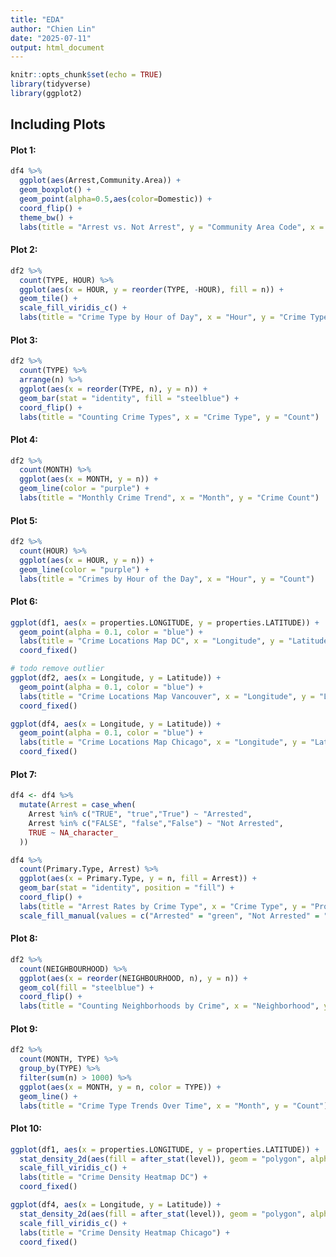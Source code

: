 ---
title: "EDA"
author: "Chien Lin"
date: "2025-07-11"
output: html_document
---

```{r setup, include=FALSE}
knitr::opts_chunk$set(echo = TRUE)
library(tidyverse)
library(ggplot2)
```

## Including Plots

#### Plot 1:

```{r, echo=FALSE}
df4 %>% 
  ggplot(aes(Arrest,Community.Area)) +
  geom_boxplot() + 
  geom_point(alpha=0.5,aes(color=Domestic)) +
  coord_flip() +
  theme_bw() +
  labs(title = "Arrest vs. Not Arrest", y = "Community Area Code", x = "Arrest Status")
```

#### Plot 2:

```{r, echo=FALSE}

df2 %>%
  count(TYPE, HOUR) %>%
  ggplot(aes(x = HOUR, y = reorder(TYPE, -HOUR), fill = n)) +
  geom_tile() +
  scale_fill_viridis_c() +
  labs(title = "Crime Type by Hour of Day", x = "Hour", y = "Crime Type")

```

#### Plot 3:

```{r, echo=FALSE}

df2 %>%
  count(TYPE) %>%
  arrange(n) %>%
  ggplot(aes(x = reorder(TYPE, n), y = n)) +
  geom_bar(stat = "identity", fill = "steelblue") +
  coord_flip() +
  labs(title = "Counting Crime Types", x = "Crime Type", y = "Count")

```

#### Plot 4:

```{r, echo=FALSE}

df2 %>%
  count(MONTH) %>%
  ggplot(aes(x = MONTH, y = n)) +
  geom_line(color = "purple") +
  labs(title = "Monthly Crime Trend", x = "Month", y = "Crime Count")

```

#### Plot 5:

```{r, echo=FALSE}

df2 %>%
  count(HOUR) %>%
  ggplot(aes(x = HOUR, y = n)) +
  geom_line(color = "purple") +
  labs(title = "Crimes by Hour of the Day", x = "Hour", y = "Count")


```

#### Plot 6:

```{r, echo=FALSE}

ggplot(df1, aes(x = properties.LONGITUDE, y = properties.LATITUDE)) +
  geom_point(alpha = 0.1, color = "blue") +
  labs(title = "Crime Locations Map DC", x = "Longitude", y = "Latitude") +
  coord_fixed()

# todo remove outlier
ggplot(df2, aes(x = Longitude, y = Latitude)) +
  geom_point(alpha = 0.1, color = "blue") +
  labs(title = "Crime Locations Map Vancouver", x = "Longitude", y = "Latitude") +
  coord_fixed()

ggplot(df4, aes(x = Longitude, y = Latitude)) +
  geom_point(alpha = 0.1, color = "blue") +
  labs(title = "Crime Locations Map Chicago", x = "Longitude", y = "Latitude") +
  coord_fixed()
```

#### Plot 7:

```{r}
df4 <- df4 %>%
  mutate(Arrest = case_when(
    Arrest %in% c("TRUE", "true","True") ~ "Arrested",
    Arrest %in% c("FALSE", "false","False") ~ "Not Arrested",
    TRUE ~ NA_character_
  ))
```


```{r, echo=FALSE}

df4 %>%
  count(Primary.Type, Arrest) %>%
  ggplot(aes(x = Primary.Type, y = n, fill = Arrest)) +
  geom_bar(stat = "identity", position = "fill") +
  coord_flip() +
  labs(title = "Arrest Rates by Crime Type", x = "Crime Type", y = "Proportion") +
  scale_fill_manual(values = c("Arrested" = "green", "Not Arrested" = "red"))

```

#### Plot 8:

```{r, echo=FALSE}

df2 %>%
  count(NEIGHBOURHOOD) %>%
  ggplot(aes(x = reorder(NEIGHBOURHOOD, n), y = n)) +
  geom_col(fill = "steelblue") +
  coord_flip() +
  labs(title = "Counting Neighborhoods by Crime", x = "Neighborhood", y = "Count")

```

#### Plot 9:

```{r, echo=FALSE}

df2 %>%
  count(MONTH, TYPE) %>%
  group_by(TYPE) %>%
  filter(sum(n) > 1000) %>%
  ggplot(aes(x = MONTH, y = n, color = TYPE)) +
  geom_line() +
  labs(title = "Crime Type Trends Over Time", x = "Month", y = "Count")

```

#### Plot 10:

```{r, echo=FALSE}

ggplot(df1, aes(x = properties.LONGITUDE, y = properties.LATITUDE)) +
  stat_density_2d(aes(fill = after_stat(level)), geom = "polygon", alpha = 0.4) +
  scale_fill_viridis_c() +
  labs(title = "Crime Density Heatmap DC") +
  coord_fixed()

ggplot(df4, aes(x = Longitude, y = Latitude)) +
  stat_density_2d(aes(fill = after_stat(level)), geom = "polygon", alpha = 0.4) +
  scale_fill_viridis_c() +
  labs(title = "Crime Density Heatmap Chicago") +
  coord_fixed()
```

